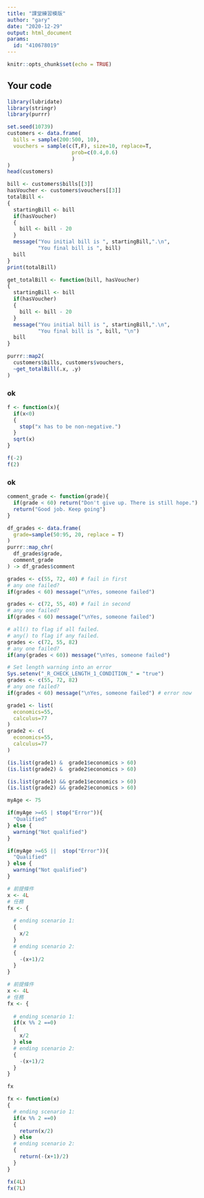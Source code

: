 ```yaml
---
title: "課堂練習模版"
author: "gary"
date: "2020-12-29"
output: html_document
params:
  id: "410678019"
---
```


```r
knitr::opts_chunk$set(echo = TRUE)
```

## Your code

```r
library(lubridate)
library(stringr)
library(purrr)

set.seed(10739)
customers <- data.frame(
  bills = sample(200:500, 10),
  vouchers = sample(c(T,F), size=10, replace=T,
                     prob=c(0.4,0.6)
                     )
)
head(customers)

bill <- customers$bills[[3]]
hasVoucher <- customers$vouchers[[3]]
totalBill <- 
{
  startingBill <- bill
  if(hasVoucher)
  {
    bill <- bill - 20
  }
  message("You initial bill is ", startingBill,".\n",
          "You final bill is ", bill)
  bill
}
print(totalBill)

get_totalBill <- function(bill, hasVoucher)
{
  startingBill <- bill
  if(hasVoucher)
  {
    bill <- bill - 20
  }
  message("You initial bill is ", startingBill,".\n",
          "You final bill is ", bill, "\n")
  bill
}

purrr::map2(
  customers$bills, customers$vouchers,
  ~get_totalBill(.x, .y)
)
```

### ok 
```r
f <- function(x){
  if(x<0)
  {
    stop("x has to be non-negative.")
  }
  sqrt(x)
}

f(-2)
f(2) 
```

### ok 
```r
comment_grade <- function(grade){
  if(grade < 60) return("Don't give up. There is still hope.")
  return("Good job. Keep going")
}

df_grades <- data.frame(
  grade=sample(50:95, 20, replace = T)
)
purrr::map_chr(
  df_grades$grade,
  comment_grade
) -> df_grades$comment
```

```r
grades <- c(55, 72, 40) # fail in first
# any one failed? 
if(grades < 60) message("\nYes, someone failed")

grades <- c(72, 55, 40) # fail in second
# any one failed? 
if(grades < 60) message("\nYes, someone failed")

# all() to flag if all failed.
# any() to flag if any failed.
grades <- c(72, 55, 82)
# any one failed? 
if(any(grades < 60)) message("\nYes, someone failed")

# Set length warning into an error
Sys.setenv("_R_CHECK_LENGTH_1_CONDITION_" = "true")
grades <- c(55, 72, 82)
# any one failed? 
if(grades < 60) message("\nYes, someone failed") # error now
```


```r
grade1 <- list(
  economics=55,
  calculus=77
)
grade2 <- c(
  economics=55,
  calculus=77
)

(is.list(grade1) &  grade1$economics > 60)
(is.list(grade2) &  grade2$economics > 60)

(is.list(grade1) && grade1$economics > 60)
(is.list(grade2) && grade2$economics > 60)
```

```r
myAge <- 75

if(myAge >=65 | stop("Error")){
  "Qualified"
} else {
  warning("Not qualified")
}

if(myAge >=65 ||  stop("Error")){
  "Qualified"
} else {
  warning("Not qualified")
}
```


```r
# 前提條件
x <- 4L
# 任務
fx <- {
  
  # ending scenario 1:
  {
    x/2
  }
  # ending scenario 2:
  {
    -(x+1)/2
  }
}

# 前提條件
x <- 4L
# 任務
fx <- {
  
  # ending scenario 1:
  if(x %% 2 ==0)
  {
    x/2
  } else
  # ending scenario 2:
  {
    -(x+1)/2
  }
}

fx

fx <- function(x)
{
  # ending scenario 1:
  if(x %% 2 ==0)
  {
    return(x/2)
  } else
  # ending scenario 2:
  {
    return(-(x+1)/2)
  }
}

fx(4L)
fx(7L)
```







